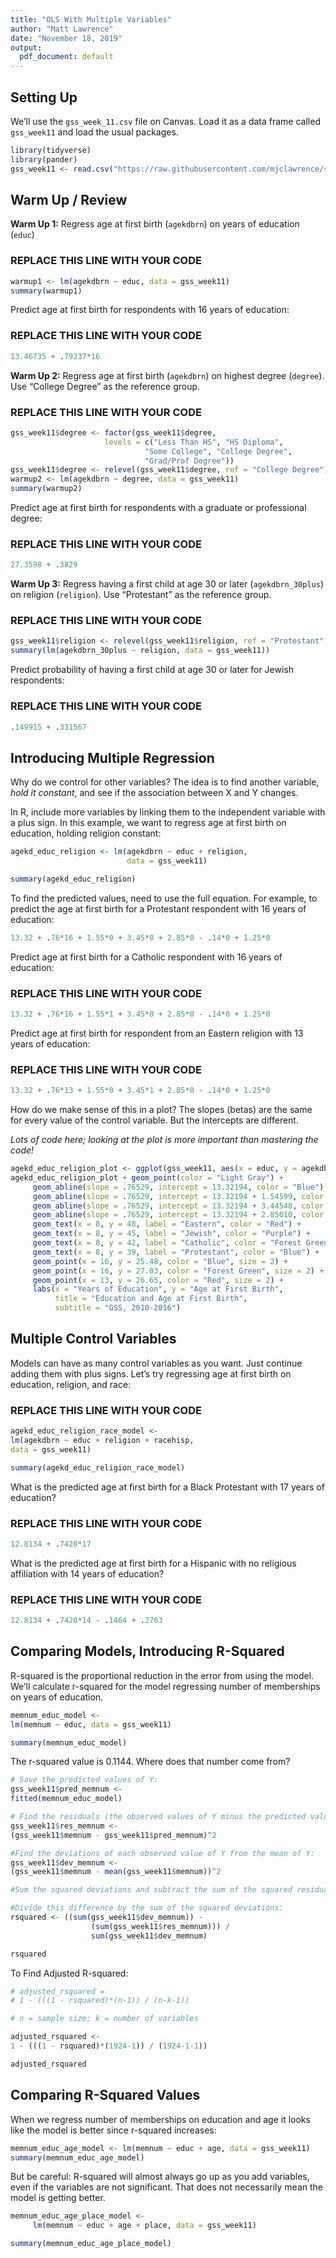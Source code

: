 ```yaml
---
title: "OLS With Multiple Variables"
author: "Matt Lawrence"
date: "November 18, 2019"
output:
  pdf_document: default
---
```


## Setting Up

We'll use the `gss_week_11.csv` file on Canvas. Load it as a data frame called `gss_week11` and load the usual packages.

```r
library(tidyverse)
library(pander)
gss_week11 <- read.csv("https://raw.githubusercontent.com/mjclawrence/soci385/master/data/gss_week11.csv")
```


## Warm Up / Review

**Warm Up 1:** Regress age at first birth (`agekdbrn`) on years of education (`educ`)

### REPLACE THIS LINE WITH YOUR CODE

```r
warmup1 <- lm(agekdbrn ~ educ, data = gss_week11)
summary(warmup1)
```

Predict age at first birth for respondents with 16 years of education:

### REPLACE THIS LINE WITH YOUR CODE

```r
13.46735 + .79237*16
```

**Warm Up 2:** Regress age at first birth (`agekdbrn`) on highest degree (`degree`). Use "College Degree" as the reference group.

### REPLACE THIS LINE WITH YOUR CODE

```r
gss_week11$degree <- factor(gss_week11$degree, 
                     levels = c("Less Than HS", "HS Diploma",
                              "Some College", "College Degree",
                              "Grad/Prof Degree"))
gss_week11$degree <- relevel(gss_week11$degree, ref = "College Degree")
warmup2 <- lm(agekdbrn ~ degree, data = gss_week11)
summary(warmup2)
```

Predict age at first birth for respondents with a graduate or professional degree:

### REPLACE THIS LINE WITH YOUR CODE

```r
27.3598 + .3829
```

**Warm Up 3:** Regress having a first child at age 30 or later (`agekdbrn_30plus`) on religion (`religion`). Use "Protestant" as the reference group.

### REPLACE THIS LINE WITH YOUR CODE

```r
gss_week11$religion <- relevel(gss_week11$religion, ref = "Protestant")
summary(lm(agekdbrn_30plus ~ religion, data = gss_week11))
```

Predict probability of having a first child at age 30 or later for Jewish respondents:

### REPLACE THIS LINE WITH YOUR CODE

```r
.149915 + .331567
```


## Introducing Multiple Regression

Why do we control for other variables? The idea is to find another variable, *hold it constant*, and see if the association between X and Y changes.

In R, include more variables by linking them to the independent variable with a plus sign. In this example, we want to regress age at first birth on education, holding religion constant:

```r
agekd_educ_religion <- lm(agekdbrn ~ educ + religion, 
                          data = gss_week11)

summary(agekd_educ_religion)
```

To find the predicted values, need to use the full equation. For example, to predict the age at first birth for a Protestant respondent with 16 years of education:

```r
13.32 + .76*16 + 1.55*0 + 3.45*0 + 2.85*0 - .14*0 + 1.25*0
```

Predict age at first birth for a Catholic respondent with 16 years of education:

### REPLACE THIS LINE WITH YOUR CODE

```r
13.32 + .76*16 + 1.55*1 + 3.45*0 + 2.85*0 - .14*0 + 1.25*0
```

Predict age at first birth for respondent from an Eastern religion with 13 years of education:

### REPLACE THIS LINE WITH YOUR CODE
```r
13.32 + .76*13 + 1.55*0 + 3.45*1 + 2.85*0 - .14*0 + 1.25*0
```

How do we make sense of this in a plot? The slopes (betas) are the same for every value of the control variable. But the intercepts are different.

*Lots of code here; looking at the plot is more important than mastering the code!*

```r
agekd_educ_religion_plot <- ggplot(gss_week11, aes(x = educ, y = agekdbrn))
agekd_educ_religion_plot + geom_point(color = "Light Gray") +
     geom_abline(slope = .76529, intercept = 13.32194, color = "Blue") +
     geom_abline(slope = .76529, intercept = 13.32194 + 1.54599, color = "Forest Green") +
     geom_abline(slope = .76529, intercept = 13.32194 + 3.44548, color = "Red") + 
     geom_abline(slope = .76529, intercept = 13.32194 + 2.85010, color = "Purple") +
     geom_text(x = 8, y = 48, label = "Eastern", color = "Red") +
     geom_text(x = 8, y = 45, label = "Jewish", color = "Purple") +
     geom_text(x = 8, y = 42, label = "Catholic", color = "Forest Green") +
     geom_text(x = 8, y = 39, label = "Protestant", color = "Blue") +
     geom_point(x = 16, y = 25.48, color = "Blue", size = 2) +
     geom_point(x = 16, y = 27.03, color = "Forest Green", size = 2) +
     geom_point(x = 13, y = 26.65, color = "Red", size = 2) +
     labs(x = "Years of Education", y = "Age at First Birth", 
          title = "Education and Age at First Birth", 
          subtitle = "GSS, 2010-2016") 
```


## Multiple Control Variables

Models can have as many control variables as you want. Just continue adding them with plus signs. Let's try regressing age at first birth on education, religion, and race:

### REPLACE THIS LINE WITH YOUR CODE

```r
agekd_educ_religion_race_model <- 
lm(agekdbrn ~ educ + religion + racehisp,
data = gss_week11)

summary(agekd_educ_religion_race_model)
```

What is the predicted age at first birth for a Black Protestant with 17 years of education?

### REPLACE THIS LINE WITH YOUR CODE

```r
12.8134 + .7420*17
```

What is the predicted age at first birth for a Hispanic with no religious affiliation with 14 years of education?

### REPLACE THIS LINE WITH YOUR CODE

```r
12.8134 + .7420*14 - .1464 + .2763
```


## Comparing Models, Introducing R-Squared

R-squared is the proportional reduction in the error from using the model. We'll calculate r-squared for the model regressing number of memberships on years of education.

```r
memnum_educ_model <- 
lm(memnum ~ educ, data = gss_week11)

summary(memnum_educ_model)
```

The r-squared value is 0.1144. Where does that number come from?

```r
# Save the predicted values of Y:
gss_week11$pred_memnum <- 
fitted(memnum_educ_model)

# Find the residuals (the observed values of Y minus the predicted values of Y) and square them:
gss_week11$res_memnum <- 
(gss_week11$memnum - gss_week11$pred_memnum)^2

#Find the deviations of each observed value of Y from the mean of Y:
gss_week11$dev_memnum <- 
(gss_week11$memnum - mean(gss_week11$memnum))^2

#Sum the squared deviations and subtract the sum of the squared residuals.

#Divide this difference by the sum of the squared deviations:
rsquared <- ((sum(gss_week11$dev_memnum)) - 
                  (sum(gss_week11$res_memnum))) /
                  sum(gss_week11$dev_memnum)

rsquared
```


To Find Adjusted R-squared:

```r
# adjusted_rsquared = 
# 1 - (((1 - rsquared)*(n-1)) / (n-k-1))

# n = sample size; k = number of variables

adjusted_rsquared <- 
1 - (((1 - rsquared)*(1924-1)) / (1924-1-1))

adjusted_rsquared
```


## Comparing R-Squared Values

When we regress number of memberships on education and age it looks like the model is better since r-squared increases:

```r
memnum_educ_age_model <- lm(memnum ~ educ + age, data = gss_week11)
summary(memnum_educ_age_model)
```

But be careful: R-squared will almost always go up as you add variables, even if the variables are not significant. That does not necessarily mean the model is getting better.

```r
memnum_educ_age_place_model <- 
     lm(memnum ~ educ + age + place, data = gss_week11)

summary(memnum_educ_age_place_model)
```

